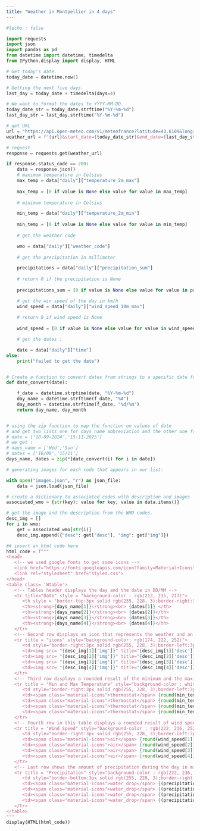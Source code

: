 ```yaml
---
title: "Weather in Montpellier in 4 days"
---
```


```python
#|echo : false

import requests
import json
import pandas as pd
from datetime import datetime, timedelta
from IPython.display import display, HTML

# Get today's date.
today_date = datetime.now()

# Getting the next five days.
last_day = today_date + timedelta(days=4)

# We want to format the dates to YYYY-MM-DD.
today_date_str = today_date.strftime("%Y-%m-%d")
last_day_str = last_day.strftime("%Y-%m-%d")

# get URL
url = "https://api.open-meteo.com/v1/meteofrance?latitude=43.6109&longitude=3.8763&daily=weather_code,temperature_2m_max,temperature_2m_min,precipitation_sum,wind_speed_10m_max&timezone=auto"
weather_url = f"{url}&start_date={today_date_str}&end_date={last_day_str}"

# request 
response = requests.get(weather_url)

if response.status_code == 200:  
    data = response.json()
    # maximum temperature in Celsius
    max_temp = data["daily"]["temperature_2m_max"]
    
    max_temp = [0 if value is None else value for value in max_temp]
    
    # minimum temperature in Celsius

    min_temp = data["daily"]["temperature_2m_min"]
    
    min_temp = [0 if value is None else value for value in min_temp]
    
    # get the weather code

    wmo = data["daily"]["weather_code"]
    
    # get the precipitation in millimeter 

    precipitations = data["daily"]["precipitation_sum"]
    
    # return 0 if the precipitation is None
    
    precipitations_sum = [0 if value is None else value for value in precipitations]

    # get the win speed of the day in km/h
    wind_speed = data["daily"]["wind_speed_10m_max"]
    
    # return 0 if wind speed is None
    
    wind_speed = [0 if value is None else value for value in wind_speed]

    # get the dates :

    date = data["daily"]["time"]
else:
    print("failed to get the date")


# Create a function to convert dates from strings to a specific date format.
def date_convert(date):

    f_date = datetime.strptime(date, "%Y-%m-%d")
    day_name = datetime.strftime(f_date, "%A")
    day_month = datetime.strftime(f_date, "%d/%m")
    return day_name, day_month


# using the zip function to map the function on values of date
# and get two lists one for days name abbreviation and the other one for the date in MM/DD format for example :
# date = ['18-09-2024','15-11-2025']
# we get :
# days_name = ['Wed','Sun']
# dates = ['18/09','15/11']
days_name, dates = zip(*[date_convert(i) for i in date])

# generating images for each code that appears in our list:

with open("images.json", "r") as json_file:
    data = json.load(json_file)

# create a dictionary to associated codes with description and images
associated_wmo = {str(key): value for key, value in data.items()}

# get the image and the description from the WMO codes.
desc_img = []
for i in wmo:
    get = associated_wmo[str(i)]
    desc_img.append({"desc": get["desc"], "img": get["img"]})

## insert an html code here 
html_code = f"""
<head>
   <!-- we used google fonts to get some icons -->
   <link href="https://fonts.googleapis.com/icon?family=Material+Icons"link rel="stylesheet">
   <link rel="stylesheet" href="styles.css">
</head>
<table class= 'Wtable'>
   <!-- Tables header displays the day and the date in DD/MM -->
   <tr title="Date" style = "background-color : rgb(213, 235, 217)">
      <th style = "border-top:3px solid rgb(255, 228, 3);border-right:3px solid rgb(255, 228, 3);border-left:3px solid rgb(255, 228, 3)"><strong>{days_name[0]}</strong><br> Today </th>
      <th><strong>{days_name[1]}</strong><br> {dates[1]} </th>
      <th><strong>{days_name[2]}</strong><br> {dates[2]}</th>
      <th><strong>{days_name[3]}</strong><br> {dates[3]}</th>
      <th><strong>{days_name[4]}</strong><br> {dates[4]}</th>
   </tr>
   <!-- Second row displays an icon that represents the weather and an associated description  -->
   <tr title = "icons" style="background-color: rgb(174, 222, 252)">
      <td style="border-right:3px solid rgb(255, 228, 3);border-left:3px solid rgb(255, 228, 3)"><img src= "{desc_img[0]['img']}" title="{desc_img[0]['desc']}"><strong>{desc_img[0]['desc']}</strong></td>
      <td><img src= "{desc_img[1]['img']}" title="{desc_img[1]['desc']}"><strong>{desc_img[1]['desc']}</strong></td>
      <td><img src= "{desc_img[2]['img']}" title="{desc_img[2]['desc']}"><strong>{desc_img[2]['desc']}</strong></td>
      <td><img src= "{desc_img[3]['img']}" title="{desc_img[3]['desc']}"><strong>{desc_img[3]['desc']}</strong></td>
      <td><img src= "{desc_img[4]['img']}" title="{desc_img[4]['desc']}"><strong>{desc_img[4]['desc']}</strong></td>
   </tr>
   <!-- Third row displays a rounded result of the minimum and the maximum temperature during the day in Celsius-->
   <tr title = "Min and Max Temperature" style="background-color : white">
      <td style="border-right:3px solid rgb(255, 228, 3);border-left:3px solid rgb(255, 228, 3)"><span class="material-icons">thermostat</span> {round(min_temp[0])}°C - {round(max_temp[0])}°C </td>
      <td><span class="material-icons">thermostat</span> {round(min_temp[1])}°C - {round(max_temp[1])}°C </td>
      <td><span class="material-icons">thermostat</span> {round(min_temp[2])}°C - {round(max_temp[2])}°C </td>
      <td><span class="material-icons">thermostat</span> {round(min_temp[3])}°C - {round(max_temp[3])}°C </td>
      <td><span class="material-icons">thermostat</span> {round(min_temp[4])}°C - {round(max_temp[4])}°C </td>
   </tr>
   <!-- Fourth row in this table displays a rounded result of wind speed during the day in Km/h  -->
   <tr title = "Wind Speed" style="background-color : rgb(222, 236, 252)">
      <td style="border-right:3px solid rgb(255, 228, 3);border-left:3px solid rgb(255, 228, 3)"><span class="material-icons">air</span> {round(wind_speed[0])} Km/h</td>
      <td><span class="material-icons">air</span> {round(wind_speed[1])} Km/h</td>
      <td><span class="material-icons">air</span> {round(wind_speed[2])} Km/h</td>
      <td><span class="material-icons">air</span> {round(wind_speed[3])} Km/h</td>
      <td><span class="material-icons">air</span> {round(wind_speed[4])} Km/h</td>
   </tr>
   <!-- Last row shows the amount of precipitation during the day in millimeter  -->
   <tr title = "Precipitation" style="background-color : rgb(222, 236, 252)">
      <td style="border-bottom:3px solid rgb(255, 228, 3);border-right:3px solid rgb(255, 228, 3);border-left:3px solid rgb(255, 228, 3)"><span class="material-icons">water_drop</span> {round(precipitations_sum[0])} mm</td>
      <td><span class="material-icons">water_drop</span> {(precipitations_sum[1])} mm</td>
      <td><span class="material-icons">water_drop</span> {(precipitations_sum[2])} mm</td>
      <td><span class="material-icons">water_drop</span> {(precipitations_sum[3])} mm</td>
      <td><span class="material-icons">water_drop</span> {(precipitations_sum[4])} mm</td>
   </tr>
</table>
"""
display(HTML(html_code))
```



